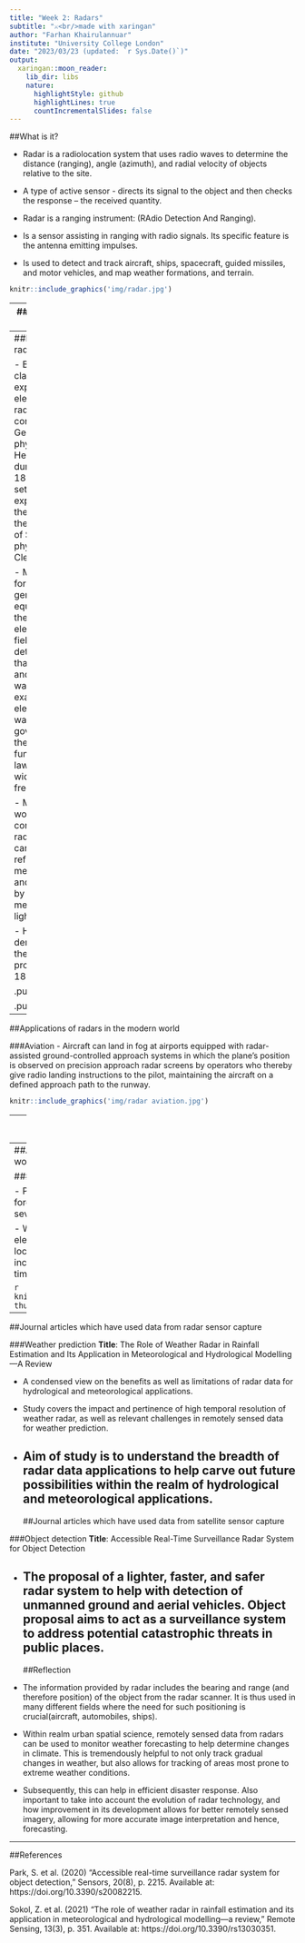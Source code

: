 ```yaml
---
title: "Week 2: Radars"
subtitle: "⚔<br/>made with xaringan"
author: "Farhan Khairulannuar"
institute: "University College London"
date: "2023/03/23 (updated: `r Sys.Date()`)"
output:
  xaringan::moon_reader:
    lib_dir: libs
    nature:
      highlightStyle: github
      highlightLines: true
      countIncrementalSlides: false
---
```

##What is it?

- Radar is a radiolocation system that uses radio waves to determine the distance (ranging), angle (azimuth), and radial velocity of objects relative to the site.

- A type of active sensor - directs its signal to the object and then checks the response – the received quantity.

- Radar is a ranging instrument: (RAdio Detection And Ranging).

- Is a sensor assisting in ranging with radio signals. Its specific feature is the antenna emitting impulses. 

- Is used to detect and track aircraft, ships, spacecraft, guided missiles, and motor vehicles, and map weather formations, and terrain.

```r
knitr::include_graphics('img/radar.jpg')
```
---
##How does it work?

- When the energy flow in radar active remote sensing meets an obstacle, it scatters back to the sensor to some degree. Based on its amount and travelling time, it is possible to estimate how far the target is.

- Transmitter creates EM waves (radio or microwaves) -> antenna acts as transmitter of EM waves -> EM waves sent to the atmosphere  -> EM waves hit target object/location and reflect back to receiver -> receiver and processor determine the properties of the object, such as location, speed, etc -> signal received is transformed into video format.

- Two primary advantages of radars: all-weather and day /night imaging.

---
##History of radar

- Began from classical experiments on electromagnetic radiation conducted by German physicist Heinrich Hertz during the late 1880s. Hertz set out to verify experimentally the earlier theoretical work of Scottish physicist James Clerk Maxwell.

- Maxwell had formulated the general equations of the electromagnetic field, determining that both light and radio waves are examples of electromagnetic waves governed by the same fundamental laws but having widely different frequencies.

- Maxwell’s work led to the conclusion that radio waves can be reflected from metallic objects and refracted by a dielectric medium, just as light waves can. 

- Hertz demonstrated these properties in 1888.

.pull-left[
```r
knitr::include_graphics('img/hertz.jpg')
```
]

.pull-right[
```r
knitr::include_graphics('img/maxwell.jpg')
```
]
---
##Applications of radars in the modern world

###Aviation
- Aircraft can land in fog at airports equipped with radar-assisted ground-controlled approach systems in which the plane's position is observed on precision approach radar screens by operators who thereby give radio landing instructions to the pilot, maintaining the aircraft on a defined approach path to the runway.

```r
knitr::include_graphics('img/radar aviation.jpg')
```

---
##Applications of radars in the modern world

###Marine radar
- Used to detect other ships and land obstacles, to provide bearing and distance for collision avoidance and navigation at sea. These instruments use a rotating antenna to sweep a narrow beam of microwaves around the surrounding water surface, detecting targets by microwaves reflected from them, generating a picture of the ship's surroundings on a display screen.

```r
knitr::include_graphics('img/marine radar.png')
```

- Allows ships to navigate “blind”, meaning no visibility during bad weather conditions.
---
##Applications of radars in the modern world

###Weather monitoring

- Primary tool for short-term weather forecasting, also used to watch for severe weather.

- Weather radars send out electromagnetic pulses to measure the location and intensity of precipitation - including rain, hail and snow - in real time.

```r
knitr::include_graphics('img/weather thunderstorm.jpg')
```

---

##Journal articles which have used data from radar sensor capture

###Weather prediction
**Title**: The Role of Weather Radar in Rainfall Estimation and Its Application in Meteorological and Hydrological Modelling—A Review

- A condensed view on the benefits as well as limitations of radar data for hydrological and meteorological applications.

- Study covers the impact and pertinence of high temporal resolution of weather radar, as well as relevant challenges in remotely sensed data for weather prediction. 

- Aim of study is to understand the breadth of radar data applications to help carve out future possibilities within the realm of hydrological and meteorological applications.
---
##Journal articles which have used data from satellite sensor capture

###Object detection
**Title**: Accessible Real-Time Surveillance Radar System for Object Detection

- The proposal of a lighter, faster, and safer radar system to help with detection of unmanned ground and aerial vehicles. Object proposal aims to act as a surveillance system to address potential catastrophic threats in public places.
---
##Reflection

- The information provided by radar includes the bearing and range (and therefore position) of the object from the radar scanner. It is thus used in many different fields where the need for such positioning is crucial(aircraft, automobiles, ships).

- Within realm urban spatial science, remotely sensed data from radars can be used to monitor weather forecasting to help determine changes in climate. This is tremendously helpful to not only track gradual changes in weather, but also allows for tracking of areas most prone to extreme weather conditions. 

- Subsequently, this can help in efficient disaster response. Also important to take into account the evolution of radar technology, and how improvement in its development allows for better remotely sensed imagery, allowing for more accurate image interpretation and hence, forecasting.

---
##References

Park, S. et al. (2020) “Accessible real-time surveillance radar system for object detection,” Sensors, 20(8), p. 2215. Available at: https://doi.org/10.3390/s20082215. 

Sokol, Z. et al. (2021) “The role of weather radar in rainfall estimation and its application in meteorological and hydrological modelling—a review,” Remote Sensing, 13(3), p. 351. Available at: https://doi.org/10.3390/rs13030351. 

